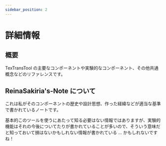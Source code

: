 ```yaml
---
sidebar_position: 2
---
```


# 詳細情報

## 概要

TexTransTool の主要なコンポーネントや実験的なコンポーネント、その他共通概念などのリファレンスです。

## ReinaSakiria's-Note について

これは私がそのコンポーネントの歴史や設計思想、作った経緯などが適当な基準で書かれているノートです。

基本的このツールを使うにあたって知る必要はない情報ではありますが、実験的機能はそれの今後についてたりが書かれていることが多いので、そういう意味だと知っておいて損はないかもしれない情報が書かれている ... かもしれないですね！
